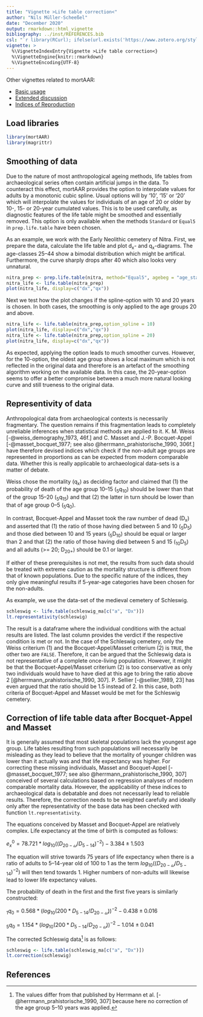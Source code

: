 ```yaml
---
title: "Vignette >Life table correction<"
author: "Nils Müller-Scheeßel"
date: "December 2020"
output: rmarkdown::html_vignette
bibliography: ../inst/REFERENCES.bib
csl: "`r library(RCurl); ifelse(url.exists('https://www.zotero.org/styles/offa'), 'https://www.zotero.org/styles/offa', '')`"
vignette: >
  %\VignetteIndexEntry{Vignette >Life table correction<}
  %\VignetteEngine{knitr::rmarkdown}
  %\VignetteEncoding{UTF-8}
---
```


Other vignettes related to mortAAR:

* [Basic usage](http://mortAAR_vignette-1.html)
* [Extended discussion](http://mortAAR_vignette_extended.html)
* [Indices of Reproduction](http://mortAAR_vignette_reproduction.html)

## Load libraries

```r
library(mortAAR)
library(magrittr)
```

## Smoothing of data

Due to the nature of most anthropological ageing methods, life tables from archaeological series often contain artificial jumps in the data. To counteract this effect, mortAAR provides the option to interpolate values for adults by a monotonic cubic spline. Usual options will by '10', '15' or '20' which will interpolate the values for individuals of an age of 20 or older by 10-, 15- or 20-year cumulated values. This is to be used carefully, as diagnostic features of the life table might be smoothed and essentially removed. This option is only available when the methods `Standard` or `Equal5` in `prep.life.table` have been chosen.

As an example, we work with the Early Neolithic cemetery of Nitra. First, we prepare the data, calculate the life table and plot d<sub>x</sub>- and q<sub>x</sub>-diagrams. The age-classes 25--44 show a bimodal distribution which might be artifical. Furthermore, the curve sharply drops after 40 which also looks very unnatural.

```r
nitra_prep <- prep.life.table(nitra, method="Equal5", agebeg = "age_start", ageend = "age_end")
nitra_life <- life.table(nitra_prep)
plot(nitra_life, display=c("dx","qx"))
```

Next we test how the plot changes if the spline-option with 10 and 20 years is chosen. In both cases, the smoothing is only applied to the age groups 20 and above.

```r
nitra_life <- life.table(nitra_prep,option_spline = 10)
plot(nitra_life, display=c("dx","qx"))
nitra_life <- life.table(nitra_prep,option_spline = 20)
plot(nitra_life, display=c("dx","qx"))
```

As expected, applying the option leads to much smoother curves. However, for the 10-option, the oldest age group shows a local maximum which is not reflected in the original data and therefore is an artefact of the smoothing algorithm working on the available data. In this case, the 20-year-option seems to offer a better compromise between a much more natural looking curve and still trueness to the original data.

## Representivity of data

Anthropological data from archaeological contexts is necessarily fragmentary. The question remains if this fragmentation leads to completely unreliable inferences when statistical methods are applied to it. K. M. Weiss [-@weiss_demography_1973, 46f.] and C. Masset and J.-P. Bocquet-Appel [-@masset_bocquet_1977; see also @herrmann_prahistorische_1990, 306f.] have therefore devised indices which check if the non-adult age groups are represented in proportions as can be expected from modern comparable data. Whether this is really applicable to archaeological data-sets is a matter of debate.

Weiss chose the mortality (q<sub>x</sub>) as deciding factor and claimed that (1) the probability of death of the age group 10--15 (<sub>5</sub>q<sub>10</sub>) should be lower than that of the group 15--20 (<sub>5</sub>q<sub>15</sub>) and that (2) the latter in turn should be lower than that of age group 0--5 (<sub>5</sub>q<sub>0</sub>).

In contrast, Bocquet-Appel and Masset took the raw number of dead (D<sub>x</sub>) and asserted that (1) the ratio of those having died between 5 and 10 (<sub>5</sub>D<sub>5</sub>) and those died between 10 and 15 years (<sub>5</sub>D<sub>10</sub>) should be equal or larger than 2 and that (2) the ratio of those having died between 5 and 15 (<sub>10</sub>D<sub>5</sub>) and all adults (>= 20; D<sub>20+</sub>) should be 0.1 or larger.

If either of these prerequisites is not met, the results from such data should be treated with extreme caution as the mortality structure is different from that of known populations. Due to the specific nature of the indices, they only give meaningful results if 5-year-age categories have been chosen for the non-adults.

As example, we use the data-set of the medieval cemetery of Schleswig.

```r
schleswig <- life.table(schleswig_ma[c("a", "Dx")])
lt.representativity(schleswig)
```

The result is a dataframe where the individual conditions with the actual results are listed. The last column provides the verdict if the respective condition is met or not. In the case of the Schleswig cemetery, only the Weiss criterium (1) and the Bocquet-Appel/Masset criterium (2) is `TRUE`, the other two are `FALSE`. Therefore, it can be argued that the Schleswig data is not representative of a complete once-living population. However, it might be that the Bocquet-Appel/Masset criterium (2) is too conservative as only two individuals would have to have died at this age to bring the ratio above 2 [@herrmann_prahistorische_1990, 307]. P. Sellier [-@sellier_1989, 23] has even argued that the ratio should be 1.5 instead of 2. In this case, both criteria of Bocquet-Appel and Masset would be met for the Schleswig cemetery.

## Correction of life table data after Bocquet-Appel and Masset

It is generally assumed that most skeletal populations lack the youngest age group. Life tables resulting from such populations will necessarily be misleading as they lead to believe that the mortality of younger children was lower than it actually was and that life expectancy was higher. For correcting these missing individuals, Masset and Bocquet-Appel [-@masset_bocquet_1977; see also @herrmann_prahistorische_1990, 307] conceived of several calculations based on regression analyses of modern comparable mortality data. However, the applicability of these indices to archaeological data is debatable and does not necessarily lead to reliable results. Therefore, the correction needs to be weighted carefully and ideally only after the representativity of the base data has been checked with function `lt.representativity`.

The equations conceived by Masset and Bocquet-Appel are relatively complex. Life expectancy at the time of birth is computed as follows: 

$e^0_x = 78.721 * log_{10} ((D_{20-𝜔} / D_{5-14})^{-2}) - 3.384 \pm 1.503$

The equation will strive towards 75 years of life expectancy when there is a ratio of adults to 5--14-year old of 100 to 1 as the term $log_{10} ((D_{20-𝜔} / D_{5-14})^{-2})$ will then tend towards 1. Higher numbers of non-adults will likewise lead to lower life expectancy values.

The probability of death in the first and the first five years is similarly constructed:

$_1q_0 = 0.568 * (log_{10} (200 * D_{5-14} / D_{20-𝜔} ))^{-2} - 0.438 \pm 0.016$


$_5q_0 = 1.154 * (log_{10} (200 * D_{5-14} / D_{20-𝜔} ))^{-2} - 1.014 \pm 0.041$


The corrected Schleswig data^[The values differ from that published by Herrmann et al. [-@herrmann_prahistorische_1990, 307] because here no correction of the age group 5--10 years was applied.] is as follows:

```r
schleswig <- life.table(schleswig_ma[c("a", "Dx")])
lt.correction(schleswig)
```

## References
